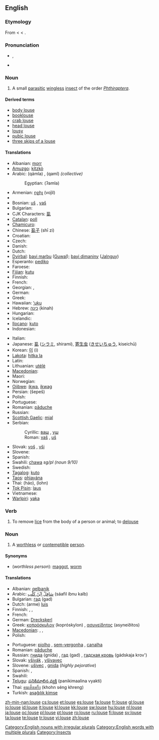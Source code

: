 {{wikipedia}}
==English==

===Etymology===
From {{etyl|enm|en}} {{term|lows|lows(e)|lang=enm}} < {{etyl|ang|en}} {{term|lus|lūs|lang=ang}} < {{proto|Germanic|lus-|lang=en}}.

===Pronunciation===
* {{a|UK}} {{IPA|/laʊs/}}, {{SAMPA|/laUs/}}
* {{rhymes|aʊs}}

===Noun===
{{en-noun|lice}}

# A small [[parasitic]] [[wingless]] [[insect]] of the order ''[[Phthiraptera]]''.

====Derived terms====
* [[body louse]]
* [[booklouse]]
* [[crab louse]]
* [[head louse]]
* [[lousy]]
* [[pubic louse]]
* [[three skips of a louse]]

====Translations====
{{trans-top|insect}}
* Albanian: [[morr]]
* [[Amuzgo]]: [[kítzkò]]
* Arabic: {{Arab|[[قملة|قَمْلَةٌ]]}} (qámla) {{f}}, {{Arab|[[قمل|قَمْلٌ]]}} (qaml) {{m}} ''(collective)''
*: Egyptian: (ʔamla)
* Armenian: [[ոջիլ]] (voǰil)
* {{trreq|Basque}}
* Bosnian: [[uš]] {{f}}, [[vaš]] {{f}}
* Bulgarian: {{t+|bg|въшка|f|tr=vəška|sc=Cyrl}}
* CJK Characters: [[虱]]
* [[Catalan]]: [[poll]] {{m}}
* [[Chamicuro]]: {{tø|ccc|nijpa}}
* Chinese: [[虱子]] (shī zi)
* Croatian: {{t-|hr|uš|f}}
* Czech: {{t-|cs|veš|f}}
* Danish: {{t-|da|lus|c}}
* Dutch: {{t+|nl|luis|f}}
* [[Dyirbal]]: [[bayi marbu]] ([[Guwal]]); [[bayi dimaniny]] ([[Jalnguy]])
* Esperanto: [[pediko]]
* Faroese: {{t-|fo|lús|xs=Faroese}}
* [[Fijian]]: [[kutu]]
* Finnish: {{t+|fi|täi}}
* French: {{t+|fr|pou|m}}
* Georgian: {{t|ka|მკბენარი|tr=mkbenari|xs=Georgian}}, {{t|ka|ტილი|tr=tili|xs=Georgian}}
* German: {{t+|de|Laus|f}}
* Greek: {{t+|el|ψείρα|f|tr=pseíra|sc=Grek}}
* Hawaiian: [[ʻuku]]
* Hebrew: [[כינה]] (kinah) {{f}}
* Hungarian: {{t+|hu|tetű}}
* Icelandic: {{t+|is|lús|f}}
* [[Ilocano]]: [[kuto]]
* Indonesian: {{t+|id|kutu|xs=Indonesian}}
{{trans-mid}}
* Italian: {{t+|it|pidocchio|m}}
* Japanese: [[虱]] ([[シラミ]], shirami), [[寄生虫]] ([[きせいちゅう]], kiseichū)
* Korean: [[이]] (i)
* [[Lakota]]: [[hitka la]]
* Latin: {{t-|la|pediculus|m}}
* Lithuanian: [[utėlė]] {{f}}
* [[Macedonian]]: {{t-|mk|вошка|f|tr=vóška|sc=Cyrl|xs=Macedonian}}
* Maori: {{t-|mi|kutu|xs=Maori}}
* Norwegian: {{t+|no|lus|c}}
* [[Ojibwe]]: [[ikwa]], [[ikwag]] {{p}}
* Persian: {{fa-Arab|[[شپش|شِپِش]]}} (šepeš)
* Polish: {{t+|pl|wesz|f}}
* Portuguese: {{t+|pt|piolho|m}}
* Romanian: [[păduche]] {{m}}
* Russian: {{t+|ru|вошь|f|tr=voš’|sc=Cyrl}}
* [[Scottish Gaelic]]: [[mial]] {{f}}
* Serbian:
*: Cyrillic: [[ваш]] {{f}}, [[уш]] {{f}}
*: Roman: [[vaš]] {{f}}, [[uš]] {{f}}
* Slovak: [[voš]] {{f}}, [[vši]] {{p}}
* Slovene: {{t+|sl|uš|f}}
* Spanish: {{t+|es|piojo|m}}
* Swahili: [[chawa]] ''sg/pl (noun 9/10)''
* Swedish: {{t+|sv|lus|c}}
* [[Tagalog]]: [[kuto]]
* [[Taos]]: [[phìayána]]
* Thai: {{Thai|[[เหา]]}} (háo), {{Thai|[[โลน]]}} (lohn)
* [[Tok Pisin]]: [[laus]]
* Vietnamese: {{t-|vi|con rận|xs=Vietnamese}}
* [[Warlpiri]]: [[yaka]]
{{trans-bottom}}

===Verb===
{{en-verb|lous|es}}

# To remove [[lice]] from the body of a person or animal; to [[delouse]]

===Noun===
{{en-noun}}

# A [[worthless]] or [[contemptible]] [[person]].

====Synonyms====
* (''worthless person''): [[maggot]], [[worm]]

====Translations====
{{trans-top|worthless person}}
* Albanian: [[qelbanik]]
* Arabic: [[سافل ابن كلب|سَافِلٌ اِبْنُ كَلْب]] (sáafil íbnu kalb) {{m}}
* Bulgarian: [[гад]] (gad) {{m|f}}
* Dutch: (arme) [[luis]] {{m}}
* Finnish: {{t-|fi|luopio}}, {{t-|fi|hylkiö}}, {{t+|fi|epatto}}
* French: {{t+|fr|salaud|m}}
* German: [[Dreckskerl]] {{m}}
* Greek: [[κοπρόσκυλον]] (kopróskylon) {{n}}, [[ασυνείδητος]] (asyneíðitos) {{m}}
* [[Macedonian]]: {{t-|mk|гнида|f|tr=gnída|sc=Cyrl|xs=Macedonian}},  {{t|mk|вошкар|m|tr=vóškar|sc=Cyrl|xs=Macedonian}},  {{t-|mk|гад|m|tr=gad|sc=Cyrl|xs=Macedonian}}
* Polish: {{t+|pl|gnida|f}}
{{trans-mid}}
* Portuguese: [[piolho]] {{m}}, [[sem-vergonha]] {{m|f}}, [[canalha]] {{m|f}}
* Romanian: [[păduche]] {{m}}
* Russian: [[гнида]] (gnída) {{m|f}}, [[гад]] (gad) {{m|f}}, [[гадская кровь]] (gádskaja krov') {{m|f}}
* Slovak: [[všivák]] {{m}}, [[všivavec]] {{m}}
* Slovene: [[ušivec]] {{m}}, [[gnida]] {{f}} (''highly pejorative'')
* Spanish: {{t+|es|sinvergüenza|m|f}}, {{t+|es|canalla|m|f}}
* Swahili: {{t+|sw|chawa|xs=Swahili}}
* [[Telugu]]: [[పనికిమాలిన వ్యక్తి]] (panikimaalina vyakti)
* Thai: [[คนเส็งเคร็ง]] (khohn séng khreng)
* Turkish: [[aşağılık kimse]]
{{trans-bottom}}

[[Category:English nouns with irregular plurals]]
[[Category:English words with multiple plurals]]
[[Category:Insects]]

[[zh-min-nan:louse]]
[[cs:louse]]
[[et:louse]]
[[es:louse]]
[[fa:louse]]
[[fr:louse]]
[[gl:louse]]
[[io:louse]]
[[id:louse]]
[[it:louse]]
[[kl:louse]]
[[kk:louse]]
[[sw:louse]]
[[hu:louse]]
[[nl:louse]]
[[ja:louse]]
[[oc:louse]]
[[pl:louse]]
[[pt:louse]]
[[ro:louse]]
[[ru:louse]]
[[fi:louse]]
[[sv:louse]]
[[ta:louse]]
[[te:louse]]
[[tr:louse]]
[[vi:louse]]
[[zh:louse]]